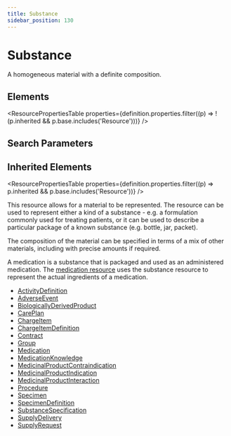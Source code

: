 ```yaml
---
title: Substance
sidebar_position: 130
---
```



# Substance

A homogeneous material with a definite composition.

<Tabs queryString="section">
  <TabItem value="schema" label="Schema" default>

## Elements

<ResourcePropertiesTable
  properties={definition.properties.filter((p) => !(p.inherited && p.base.includes('Resource')))}
/>

## Search Parameters

<SearchParamsTable searchParams={definition.searchParameters} />

## Inherited Elements

<ResourcePropertiesTable properties={definition.properties.filter((p) => p.inherited && p.base.includes('Resource'))} />

  </TabItem>
  <TabItem value="usage" label="Usage">
<div> <a name="scope"></a> <p> This resource allows for a material to be represented. The resource can be used to represent either a kind of a  substance - e.g. a formulation commonly used for treating patients, or it can be used to describe a particular package of a known substance (e.g. bottle, jar, packet).  </p>   <p> The composition of the material can be specified in terms of a mix of other materials, including with precise amounts if required. </p> </div>
  </TabItem>
  <TabItem value="relationships" label="Relationships">
<div>  <a name="bnr"></a>   <p> A medication is a substance that is packaged and used as an administered medication.  The <a href="/docs/api/fhir/resources/medication">medication resource</a> uses the substance resource to represent  the actual ingredients of a medication. </p> </div>
  </TabItem>

  <TabItem value="referencedBy" label="Referenced By">
<ul><li><a href="/docs/api/fhir/resources/activitydefinition">ActivityDefinition</a></li>
<li><a href="/docs/api/fhir/resources/adverseevent">AdverseEvent</a></li>
<li><a href="/docs/api/fhir/resources/biologicallyderivedproduct">BiologicallyDerivedProduct</a></li>
<li><a href="/docs/api/fhir/resources/careplan">CarePlan</a></li>
<li><a href="/docs/api/fhir/resources/chargeitem">ChargeItem</a></li>
<li><a href="/docs/api/fhir/resources/chargeitemdefinition">ChargeItemDefinition</a></li>
<li><a href="/docs/api/fhir/resources/contract">Contract</a></li>
<li><a href="/docs/api/fhir/resources/group">Group</a></li>
<li><a href="/docs/api/fhir/resources/medication">Medication</a></li>
<li><a href="/docs/api/fhir/resources/medicationknowledge">MedicationKnowledge</a></li>
<li><a href="/docs/api/fhir/resources/medicinalproductcontraindication">MedicinalProductContraindication</a></li>
<li><a href="/docs/api/fhir/resources/medicinalproductindication">MedicinalProductIndication</a></li>
<li><a href="/docs/api/fhir/resources/medicinalproductinteraction">MedicinalProductInteraction</a></li>
<li><a href="/docs/api/fhir/resources/procedure">Procedure</a></li>
<li><a href="/docs/api/fhir/resources/specimen">Specimen</a></li>
<li><a href="/docs/api/fhir/resources/specimendefinition">SpecimenDefinition</a></li>
<li><a href="/docs/api/fhir/resources/substancespecification">SubstanceSpecification</a></li>
<li><a href="/docs/api/fhir/resources/supplydelivery">SupplyDelivery</a></li>
<li><a href="/docs/api/fhir/resources/supplyrequest">SupplyRequest</a></li></ul>
  </TabItem>
</Tabs>
